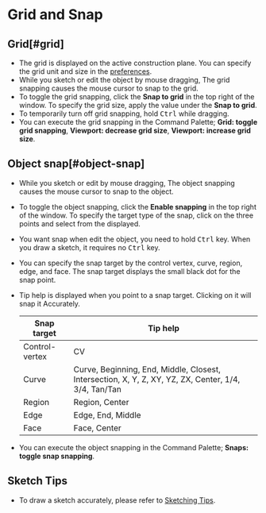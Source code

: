 # Grid and Snap

## Grid[#grid]

- The grid is displayed on the active construction plane. You can specify the grid unit and size in the [preferences](../start/preferences).
- While you sketch or edit the object by mouse dragging, The grid snapping causes the mouse cursor to snap to the grid. 
- To toggle the grid snapping, click the **Snap to grid** in the top right of the window. To specify the grid size, apply the value under the **Snap to grid**. 
- To temporarily turn off grid snapping, hold <kbd>Ctrl</kbd> while dragging.
- You can execute the grid snapping in the Command Palette; **Grid: toggle grid snapping**, **Viewport: decrease grid size**, **Viewport: increase grid size**.

## Object snap[#object-snap]

- While you sketch or edit by mouse dragging, The object snapping causes the mouse cursor to snap to the object. 
- To toggle the object snapping, click the **Enable snapping** in the top right of the window. To specify the target type of the snap, click on the three points and select from the displayed.

- You want snap when edit the object, you need to hold <kbd>Ctrl</kbd> key. When you draw a sketch, it requires no <kbd>Ctrl</kbd> key.

- You can specify the snap target by the control vertex, curve, region, edge, and face. The snap target displays the small black dot for the snap point.
- Tip help is displayed when you point to a snap target. Clicking on it will snap it Accurately.

    | Snap target    | Tip help                                                                                           |
    | -------------- | -------------------------------------------------------------------------------------------------- |
    | Control-vertex | CV                                                                                                 |
    | Curve          | Curve, Beginning, End, Middle, Closest, Intersection, X, Y, Z, XY, YZ, ZX, Center, 1/4, 3/4, Tan/Tan |
    | Region         | Region, Center                                                                                     |
    | Edge           | Edge, End, Middle                                                                                  |
    | Face           | Face, Center                                                                                       |

- You can execute the object snapping in the Command Palette; **Snaps: toggle snap snapping**. 

## Sketch Tips

- To draw a sketch accurately, please refer to [Sketching Tips](../tool/sketching-tips).